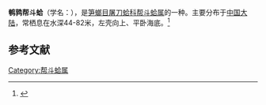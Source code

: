 {{Speciesbox
| name = 鹌鹑帮斗蛤
| image = 
| image_width = 
| genus = Pandora
| species = wardiana
| authority = A. Adams, 1859
}}
'''鹌鹑帮斗蛤'''（学名：''{{lang|la|Pandora wardiana}}''），是[[笋螂目|笋螂目]][[屠刀蛤科|屠刀蛤科]][[帮斗蛤属|帮斗蛤属]]的一种。主要分布于[[中国大陆|中国大陆]]，常栖息在水深44-82米，左壳向上、平卧海底。<ref>{{cite web|url=http://shell.sinica.edu.tw/chinese/shellbase_detail.php?science_no=3932|title=国际贝库：鹌鹑帮斗蛤|publisher=台湾贝类资料库|accessdate=2009-08-11|archive-date=2016-03-04|archive-url=https://web.archive.org/web/20160304130735/http://shell.sinica.edu.tw/chinese/shellbase_detail.php?science_no=3932|dead-url=no}}</ref>

== 参考文献 ==
{{reflist}}
{{Taxonbar|from=Q3789875}}

[[Category:帮斗蛤属|Category:帮斗蛤属]]